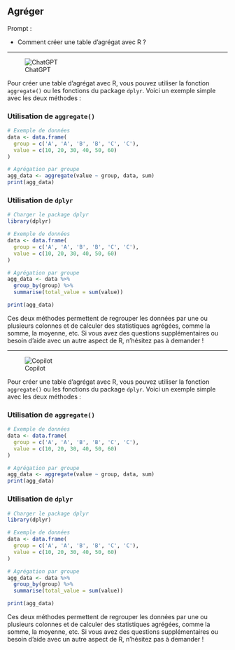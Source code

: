 ## Agréger

::: {.callout-note appearance="simple"}
Prompt : 

* Comment créer une table d'agrégat avec R ?


:::

----

![ChatGPT](../img/ChatGPT.PNG)


Pour créer une table d'agrégat avec R, vous pouvez utiliser la fonction `aggregate()` ou les fonctions du package `dplyr`. Voici un exemple simple avec les deux méthodes :

### Utilisation de `aggregate()`

```r
# Exemple de données
data <- data.frame(
  group = c('A', 'A', 'B', 'B', 'C', 'C'),
  value = c(10, 20, 30, 40, 50, 60)
)

# Agrégation par groupe
agg_data <- aggregate(value ~ group, data, sum)
print(agg_data)
```

### Utilisation de `dplyr`

```r
# Charger le package dplyr
library(dplyr)

# Exemple de données
data <- data.frame(
  group = c('A', 'A', 'B', 'B', 'C', 'C'),
  value = c(10, 20, 30, 40, 50, 60)
)

# Agrégation par groupe
agg_data <- data %>%
  group_by(group) %>%
  summarise(total_value = sum(value))

print(agg_data)
```

Ces deux méthodes permettent de regrouper les données par une ou plusieurs colonnes et de calculer des statistiques agrégées, comme la somme, la moyenne, etc. Si vous avez des questions supplémentaires ou besoin d'aide avec un autre aspect de R, n'hésitez pas à demander !

----

![Copilot](../img/copilot.PNG)

Pour créer une table d'agrégat avec R, vous pouvez utiliser la fonction `aggregate()` ou les fonctions du package `dplyr`. Voici un exemple simple avec les deux méthodes :

### Utilisation de `aggregate()`

```r
# Exemple de données
data <- data.frame(
  group = c('A', 'A', 'B', 'B', 'C', 'C'),
  value = c(10, 20, 30, 40, 50, 60)
)

# Agrégation par groupe
agg_data <- aggregate(value ~ group, data, sum)
print(agg_data)
```

### Utilisation de `dplyr`

```r
# Charger le package dplyr
library(dplyr)

# Exemple de données
data <- data.frame(
  group = c('A', 'A', 'B', 'B', 'C', 'C'),
  value = c(10, 20, 30, 40, 50, 60)
)

# Agrégation par groupe
agg_data <- data %>%
  group_by(group) %>%
  summarise(total_value = sum(value))

print(agg_data)
```

Ces deux méthodes permettent de regrouper les données par une ou plusieurs colonnes et de calculer des statistiques agrégées, comme la somme, la moyenne, etc. Si vous avez des questions supplémentaires ou besoin d'aide avec un autre aspect de R, n'hésitez pas à demander !